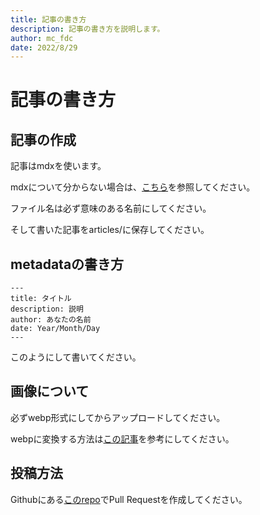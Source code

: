 ```yaml
---
title: 記事の書き方
description: 記事の書き方を説明します。
author: mc_fdc
date: 2022/8/29
---
```


# 記事の書き方

## 記事の作成

記事はmdxを使います。

mdxについて分からない場合は、[こちら](https://www.mdx.js.org/)を参照してください。

ファイル名は必ず意味のある名前にしてください。

そして書いた記事をarticles/に保存してください。

## metadataの書き方

```
---
title: タイトル
description: 説明
author: あなたの名前
date: Year/Month/Day
---
```

このようにして書いてください。

## 画像について

必ずwebp形式にしてからアップロードしてください。

webpに変換する方法は[この記事](https://zenn.dev/ruri14/articles/2f28c0e571e175)を参考にしてください。

## 投稿方法

Githubにある[このrepo](https://github.com/RextTeam/knowledge)でPull Requestを作成してください。